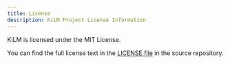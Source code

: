 ```yaml
---
title: License
description: KiLM Project License Information
---
```


KiLM is licensed under the MIT License.

You can find the full license text in the [LICENSE file](https://github.com/barisgit/kilm/blob/main/LICENSE) in the source repository.
